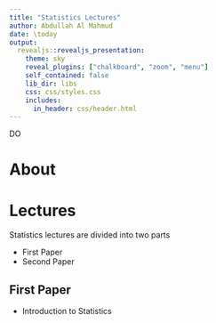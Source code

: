 ```yaml
---
title: "Statistics Lectures"
author: Abdullah Al Mahmud
date: \today
output: 
  revealjs::revealjs_presentation:
    theme: sky
    reveal_plugins: ["chalkboard", "zoom", "menu"]
    self_contained: false
    lib_dir: libs
    css: css/styles.css
    includes:
      in_header: css/header.html
---
```


DO

# About

# Lectures

Statistics lectures are divided into two parts

- First Paper
- Second Paper

## First Paper

- Introduction to Statistics

